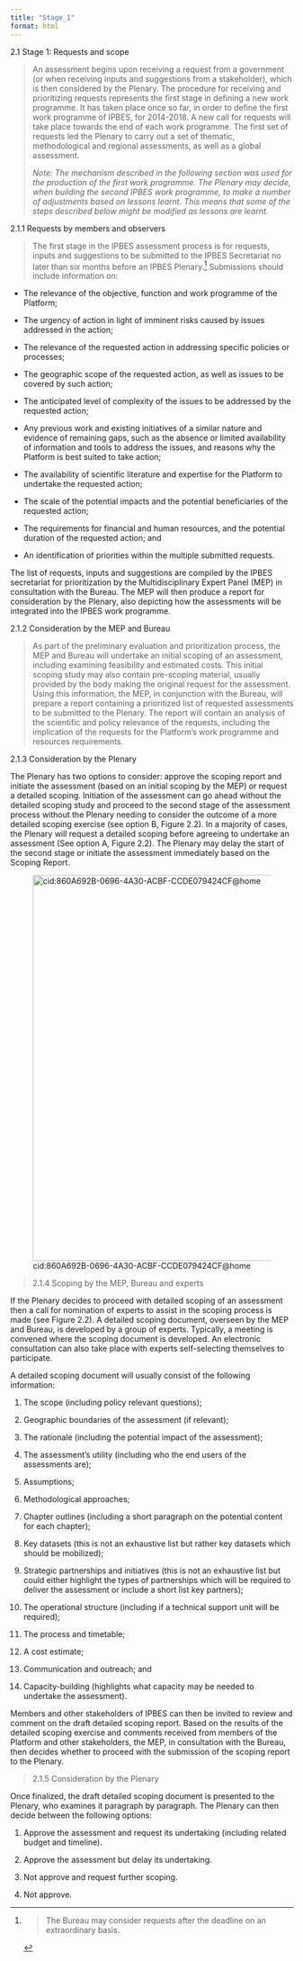 ```yaml
---
title: "Stage_1"
format: html
---
```


2.1 Stage 1: Requests and scope

> An assessment begins upon receiving a request from a government (or
> when receiving inputs and suggestions from a stakeholder), which is
> then considered by the Plenary. The procedure for receiving and
> prioritizing requests represents the first stage in defining a new
> work programme. It has taken place once so far, in order to define the
> first work programme of IPBES, for 2014-2018. A new call for requests
> will take place towards the end of each work programme. The first set
> of requests led the Plenary to carry out a set of thematic,
> methodological and regional assessments, as well as a global
> assessment.
>
> *Note: The mechanism described in the following section was used for
> the production of the first work programme. The Plenary may decide,
> when building the second IPBES work programme, to make a number of
> adjustments based on lessons learnt. This means that some of the steps
> described below might be modified as lessons are learnt.*

2.1.1 Requests by members and observers

> The first stage in the IPBES assessment process is for requests,
> inputs and suggestions to be submitted to the IPBES Secretariat no
> later than six months before an IPBES Plenary.[^1] Submissions should
> include information on:

- The relevance of the objective, function and work programme of the
  Platform;

- The urgency of action in light of imminent risks caused by issues
  addressed in the action;

- The relevance of the requested action in addressing specific policies
  or processes;

- The geographic scope of the requested action, as well as issues to be
  covered by such action;

- The anticipated level of complexity of the issues to be addressed by
  the requested action;

- Any previous work and existing initiatives of a similar nature and
  evidence of remaining gaps, such as the absence or limited
  availability of information and tools to address the issues, and
  reasons why the Platform is best suited to take action;

- The availability of scientific literature and expertise for the
  Platform to undertake the requested action;

- The scale of the potential impacts and the potential beneficiaries of
  the requested action;

- The requirements for financial and human resources, and the potential
  duration of the requested action; and

- An identification of priorities within the multiple submitted
  requests.

The list of requests, inputs and suggestions are compiled by the IPBES
secretariat for prioritization by the Multidisciplinary Expert Panel
(MEP) in consultation with the Bureau. The MEP will then produce a
report for consideration by the Plenary, also depicting how the
assessments will be integrated into the IPBES work programme.

2.1.2 Consideration by the MEP and Bureau

> As part of the preliminary evaluation and prioritization process, the
> MEP and Bureau will undertake an initial scoping of an assessment,
> including examining feasibility and estimated costs. This initial
> scoping study may also contain pre-scoping material, usually provided
> by the body making the original request for the assessment. Using this
> information, the MEP, in conjunction with the Bureau, will prepare a
> report containing a prioritized list of requested assessments to be
> submitted to the Plenary. The report will contain an analysis of the
> scientific and policy relevance of the requests, including the
> implication of the requests for the Platform's work programme and
> resources requirements.

2.1.3 Consideration by the Plenary

The Plenary has two options to consider: approve the scoping report and
initiate the assessment (based on an initial scoping by the MEP) or
request a detailed scoping. Initiation of the assessment can go ahead
without the detailed scoping study and proceed to the second stage of
the assessment process without the Plenary needing to consider the
outcome of a more detailed scoping exercise (see option B, Figure 2.2).
In a majority of cases, the Plenary will request a detailed scoping
before agreeing to undertake an assessment (See option A, Figure 2.2).
The Plenary may delay the start of the second stage or initiate the
assessment immediately based on the Scoping Report.

![cid:860A692B-0696-4A30-ACBF-CCDE079424CF@home](images/Stage_1/media/image1.jpeg){width="6.0in"
height="7.141755249343832in"}

> 2.1.4 Scoping by the MEP, Bureau and experts

If the Plenary decides to proceed with detailed scoping of an assessment
then a call for nomination of experts to assist in the scoping process
is made (see Figure 2.2). A detailed scoping document, overseen by the
MEP and Bureau, is developed by a group of experts. Typically, a meeting
is convened where the scoping document is developed. An electronic
consultation can also take place with experts self-selecting themselves
to participate.

A detailed scoping document will usually consist of the following
information:

1.  The scope (including policy relevant questions);

2.  Geographic boundaries of the assessment (if relevant);

3.  The rationale (including the potential impact of the assessment);

4.  The assessment's utility (including who the end users of the
    assessments are);

5.  Assumptions;

6.  Methodological approaches;

7.  Chapter outlines (including a short paragraph on the potential
    content for each chapter);

8.  Key datasets (this is not an exhaustive list but rather key datasets
    which should be mobilized);

9.  Strategic partnerships and initiatives (this is not an exhaustive
    list but could either highlight the types of partnerships which will
    be required to deliver the assessment or include a short list key
    partners);

10. The operational structure (including if a technical support unit
    will be required);

11. The process and timetable;

12. A cost estimate;

13. Communication and outreach; and

14. Capacity-building (highlights what capacity may be needed to
    undertake the assessment).

Members and other stakeholders of IPBES can then be invited to review
and comment on the draft detailed scoping report. Based on the results
of the detailed scoping exercise and comments received from members of
the Platform and other stakeholders, the MEP, in consultation with the
Bureau, then decides whether to proceed with the submission of the
scoping report to the Plenary.

> 2.1.5 Consideration by the Plenary

Once finalized, the draft detailed scoping document is presented to the
Plenary, who examines it paragraph by paragraph. The Plenary can then
decide between the following options:

1.  Approve the assessment and request its undertaking (including
    related budget and timeline).

2.  Approve the assessment but delay its undertaking.

3.  Not approve and request further scoping.

4.  Not approve.

[^1]:
    > The Bureau may consider requests after the deadline on an
    > extraordinary basis.
